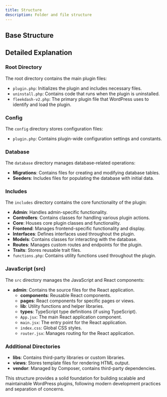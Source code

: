 ```yaml
---
title: Structure
description: Folder and file structure
---
```


## Base Structure


<Files>
  <Folder name="fleekdash-v2" defaultOpen>
    <Folder name="config">
      <File name="plugin.php" />
    </Folder>
    <Folder name="database">
      <Folder name="Migrations">
        <File name="create_posts_table.php" />
        <File name="create_users_table.php" />
      </Folder>
      <Folder name="Seeders">
        <File name="PostSeeder.php" />
        <File name="UserSeeder.php" />
      </Folder>
    </Folder>
    <Folder name="includes">
      <Folder name="Admin"><File name="Menu.php" /></Folder>
      <Folder name="Controllers" />
      <Folder name="Core" />
      <Folder name="Frontend" />
      <Folder name="Interfaces" />
      <Folder name="Models" />
      <Folder name="Routes" />
      <Folder name="Traits" />
      <File name="functions.php" />
    </Folder>
    <Folder name="src">
      <Folder name="admin">
        <Folder name="components" />
        <Folder name="pages" />
        <Folder name="lib" />
        <Folder name="types" />
        <File name="App.jsx" />
        <File name="main.jsx" />
        <File name="index.css" />
        <File name="router.jsx" />
      </Folder>
    </Folder>
    <Folder name="libs" />
    <Folder name="views" />
    <Folder name="vendor" />
    <File name="plugin.php" />
    <File name="uninstall.php" />
    <File name="fleekdash-v2.php" />
  </Folder>
</Files>

## Detailed Explanation

### Root Directory

The root directory contains the main plugin files:

- `plugin.php`: Initializes the plugin and includes necessary files.
- `uninstall.php`: Contains code that runs when the plugin is uninstalled.
- `fleekdash-v2.php`: The primary plugin file that WordPress uses to identify and load the plugin.

### Config

The `config` directory stores configuration files:

- `plugin.php`: Contains plugin-wide configuration settings and constants.

### Database

The `database` directory manages database-related operations:

- **Migrations**: Contains files for creating and modifying database tables.
- **Seeders**: Includes files for populating the database with initial data.

### Includes

The `includes` directory contains the core functionality of the plugin:

- **Admin**: Handles admin-specific functionality.
- **Controllers**: Contains classes for handling various plugin actions.
- **Core**: Houses core plugin classes and functionality.
- **Frontend**: Manages frontend-specific functionality and display.
- **Interfaces**: Defines interfaces used throughout the plugin.
- **Models**: Contains classes for interacting with the database.
- **Routes**: Manages custom routes and endpoints for the plugin.
- **Traits**: Stores reusable trait files.
- `functions.php`: Contains utility functions used throughout the plugin.

### JavaScript (src)

The `src` directory manages the JavaScript and React components:

- **admin**: Contains the source files for the React application.
  - **components**: Reusable React components.
  - **pages**: React components for specific pages or views.
  - **lib**: Utility functions and helper libraries.
  - **types**: TypeScript type definitions (if using TypeScript).
  - `App.jsx`: The main React application component.
  - `main.jsx`: The entry point for the React application.
  - `index.css`: Global CSS styles.
  - `router.jsx`: Manages routing for the React application.

### Additional Directories

- **libs**: Contains third-party libraries or custom libraries.
- **views**: Stores template files for rendering HTML output.
- **vendor**: Managed by Composer, contains third-party dependencies.

This structure provides a solid foundation for building scalable and maintainable WordPress plugins, following modern development practices and separation of concerns.
